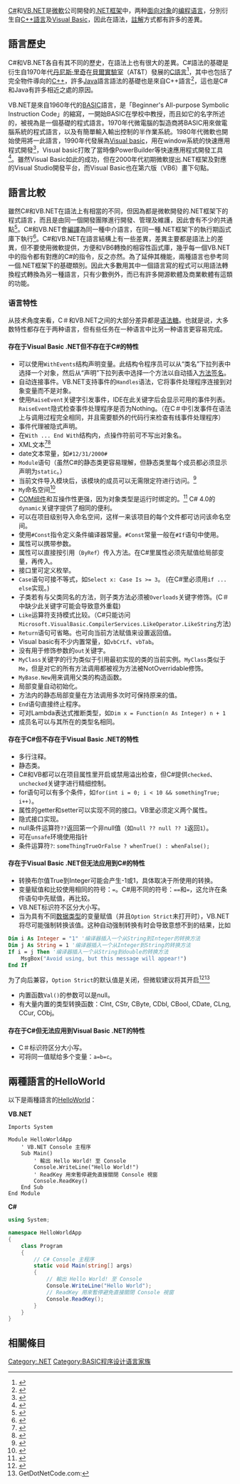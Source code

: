 {{NoteTA
|T = zh-hans:C#与Visual Basic .NET的比较; zh-hant:C#與Visual Basic .NET的比較;
|G1 = IT
}}
{{Expand language|en}}
[[C_Sharp|C#]]和[[Visual_Basic_.NET|VB.NET]]是[[微軟|微軟]]公司開發的[[.NET框架|.NET框架]]中，两种[[面向对象|面向对象]]的[[编程语言|编程语言]]，分別衍生自[[C++語言|C++語言]]及[[Visual_Basic|Visual Basic]]，因此在語法，[[註解|註解]]方式都有許多的差異。

==語言歷史==
C#和VB.NET各自有其不同的歷史，在語法上也有很大的差異。C#語法的基礎是衍生自1970年代[[丹尼斯·里奇|丹尼斯·里奇]]在[[貝爾實驗室|貝爾實驗室]]（AT&T）發展的[[C語言|C語言]]<ref>{{cite web |url=http://cm.bell-labs.com/cm/cs/who/dmr/chist.html |title=Chistory |publisher=Cm.bell-labs.com |date= |accessdate=2013-08-18 |archive-date=2015-02-03 |archive-url=https://wayback.archive-it.org/all/20150203070752/http://cm.bell-labs.com/cm/cs/who/dmr/chist.html |dead-url=no }}</ref>，其中也包括了完全物件導向的[[C++|C++]]，許多[[Java|Java]]語言語法的基礎也是來自C++語言<ref>{{cite web |url=http://www.freejavaguide.com/history.html |title=History of Java programming language |publisher=www.freejavaguide.com |date= |accessdate=2013-08-18 |archive-date=2013-08-14 |archive-url=https://web.archive.org/web/20130814000429/http://www.freejavaguide.com/history.html |dead-url=no }}</ref>，這也是C#和Java有許多相近之處的原因。

VB.NET是來自1960年代的[[BASIC|BASIC]]語言，是「Beginner's All-purpose Symbolic Instruction Code」的縮寫，一開始BASIC在學校中教授，而且如它的名字所述的，被視為是一個基礎的程式語言。1970年代微電腦的製造商將BASIC用來做電腦系統的程式語言，以及有簡單輸入輸出控制的半作業系統。1980年代微軟也開始使用將一此語言，1990年代發展為[[Visual_basic|Visual basic]]，用在window系統的快速應用程式開發<ref>{{cite web |url=http://www.forestmoon.com/BIRTHofVB/BIRTHofVB.html |title=The Birth of Visual Basic |publisher=Forestmoon.com |date= |accessdate=2013-08-18 |archive-date=2010-06-07 |archive-url=https://web.archive.org/web/20100607125234/http://www.forestmoon.com/BIRTHofVB/BIRTHofVB.html |dead-url=no }}</ref>，Visual basic打敗了當時像PowerBuilder等快速應用程式開發工具<ref>{{cite web |url=http://www.lannigan.org/powersoft_powerbuilder_history.htm |title=Powersoft History PowerBuilder History |publisher=Lannigan.org |date= |accessdate=2013-08-18 |archive-date=2013-09-01 |archive-url=https://web.archive.org/web/20130901201040/http://www.lannigan.org/powersoft_powerbuilder_history.htm |dead-url=no }}</ref>。雖然Visual Basic如此的成功，但在2000年代初期微軟提出.NET框架及對應的Visual Studio開發平台，而Visual Basic也在第六版（VB6）畫下句點。

==語言比較==
雖然C#和VB.NET在語法上有相當的不同，但因為都是微軟開發的.NET框架下的程式語言，而且是由同一個開發團隊進行開發、管理及維護，因此會有不少的共通點<ref>{{cite web|last=Krill |first=Paul |url=http://www.infoworld.com/article/0/02/27/Microsoft_converging_programming_languages_1.html?R=printThis&A=/article/09/02/27/Microsoft_converging_programming_languages_1.html |title=Microsoft converging programming languages | Developer World |publisher=InfoWorld |date=2009-02-27 |accessdate=2013-08-18}}</ref>。C#和VB.NET會[[編譯|編譯]]為同一種中介語言，在同一種.NET框架下的執行期函式庫下執行<ref>{{cite web |url=http://www.dotnet-guide.com/msintermediate.html |title=Microsoft Intermediate Language |publisher=Dotnet-guide.com |date= |accessdate=2013-08-18 |archive-date=2013-06-02 |archive-url=https://web.archive.org/web/20130602151947/http://www.dotnet-guide.com/msintermediate.html |dead-url=no }}</ref>。C#和VB.NET在語言結構上有一些差異，差異主要都是語法上的差異，但不要使用微軟提供，方便和VB6轉換的相容性函式庫，幾乎每一個VB.NET中的指令都有對應的C#的指令，反之亦然。為了延伸其機能，兩種語言也參考同一個.NET框架下的基礎類別。因此大多數用其中一個語言寫的程式可以用語法轉換程式轉換為另一種語言，只有少數例外，而已有許多開源軟體及商業軟體有這類的功能。

===语言特性===
从技术角度来看，C＃和VB.NET之间的大部分差异都是[[语法糖|语法糖]]。也就是说，大多数特性都存在于两种语言，但有些任务在一种语言中比另一种语言更容易完成。

====存在于Visual Basic .NET但不存在于C#的特性====
* 可以使用<code>WithEvents</code>结构声明变量。此结构令程序员可以从“类名”下拉列表中选择一个对象，然后从“声明”下拉列表中选择一个方法以自动插入[[方法签名|方法签名]]。
* 自动连接事件。VB.NET支持事件的<code>Handles</code>语法，它将事件处理程序连接到对象变量而不是对象。
* 使用<code>RaiseEvent</code>关键字引发事件，IDE在此关键字后会显示可用的事件列表。<code>RaiseEvent</code>隐式检查事件处理程序是否为Nothing。（在C＃中引发事件在语法上与调用过程完全相同，并且需要额外的代码行来检查有线事件处理程序）
* 事件代理被隐式声明。
* 在<code>With ... End With</code>结构内，点操作符前可不写出对象名。
* XML文本<ref name="csharpxml">{{cite web | url = http://www.infoq.com/news/2007/03/CSharp-XML | title = Does C# Need VB9's XML Literals? | author = Jonathan Allen | accessdate = 2009-01-13 | archive-date = 2009-02-14 | archive-url = https://web.archive.org/web/20090214181107/http://www.infoq.com/news/2007/03/CSharp-XML | dead-url = no }}</ref><ref>{{cite web |title=XML 文本概述 (Visual Basic) |url=https://docs.microsoft.com/zh-cn/dotnet/visual-basic/programming-guide/language-features/xml/xml-literals-overview |accessdate=2019-08-26 |archive-date=2019-08-26 |archive-url=https://web.archive.org/web/20190826233456/https://docs.microsoft.com/zh-cn/dotnet/visual-basic/programming-guide/language-features/xml/xml-literals-overview |dead-url=no }}</ref>
* date文本常量，如<code>#12/31/2000#</code>
* <code>Module</code>语句（虽然C#的静态类更容易理解，但静态类里每个成员都必须显示声明为<code>static</code>。）
* 当前文件导入模块后，该模块的成员可以无需限定符进行访问。<ref>{{cite web |url=http://msdn.microsoft.com/en-us/library/microsoft.visualbasic.dateandtime.now.aspx |title=DateAndTime.Now Property (Microsoft.VisualBasic) |publisher=Msdn.microsoft.com |date=2015-02-18 |accessdate=2015-02-24 |archive-date=2015-09-28 |archive-url=https://web.archive.org/web/20150928000617/https://msdn.microsoft.com/en-us/library/microsoft.visualbasic.dateandtime.now.aspx |dead-url=no }}</ref> 
* <code>My</code>命名空间<ref>{{cite web |url=http://msdn.microsoft.com/en-us/library/5btzf5yk.aspx |title=Development with My (Visual Basic) |publisher=Msdn.microsoft.com |date=2015-02-18 |accessdate=2015-02-24 |archive-date=2015-01-10 |archive-url=https://web.archive.org/web/20150110011250/http://msdn.microsoft.com/en-us/library/5btzf5yk.aspx |dead-url=no }}</ref> 
* [[组件对象模型|COM组件]]和互操作性更强，因为对象类型是运行时绑定的。<ref name="early-binding">{{cite web|url=http://visualbasic.about.com/od/usingvbnet/a/earlybind.htm|title=Early vs. Late Binding|publisher=Visualbasic.about.com|accessdate=24 February 2015|archive-url=https://web.archive.org/web/20150225004949/http://visualbasic.about.com/od/usingvbnet/a/earlybind.htm|archive-date=2015-02-25|dead-url=yes}}</ref> C# 4.0的<code>dynamic</code>关键字提供了相同的便利。
* 可以在项目级别导入命名空间，这样一来该项目的每个文件都可访问该命名空间。
* 使用<code>#Const</code>指令定义条件编译器常量。<code>#Const</code>常量一般在<code>#If</code>语句中使用。
* 属性可以携带参数。
* 属性可以直接按引用（<code>ByRef</code>）传入方法。在C#里属性必须先赋值给局部变量，再传入。
* 接口里可定义枚举。
* <code>Case</code>语句可接不等式，如<code>Select x: Case Is >= 3</code>。 (在C#里必须用<code>if ... else</code>实现。)
* 子类若有与父类同名的方法，则子类方法必须被<code>Overloads</code>关键字修饰。(C＃中缺少此关键字可能会导致意外重载)
* <code>Like</code>运算符支持模式比较。（C#只能访问<code>Microsoft.VisualBasic.CompilerServices.LikeOperator.LikeString</code>方法)
* <code>Return</code>语句可省略。也可向当前方法赋值来设置返回值。
* Visual basic有不少内置常量，如<code>vbCrLf</code>、<code>vbTab</code>。
* 没有用于修饰参数的<code>out</code>关键字。
* <code>MyClass</code>关键字的行为类似于引用最初实现的类的当前实例。<code>MyClass</code>类似于<code>Me</code>，但是对它的所有方法调用都被视为方法被NotOverridable修饰。
* <code>MyBase.New</code>用来调用父类的构造函数。
* 局部变量自动初始化。
* 方法内的静态局部变量在方法调用多次时可保持原来的值。
* <code>End</code>语句直接终止程序。
* 可对Lambda表达式推断类型，如<code>Dim x = Function(n As Integer) n + 1</code>
* 成员名可以与其所在的类型名相同。
<!--
* <code>Implements</code>关键词可以修饰一个方法，表示该方法实现哪个接口的哪个方法。 to indicate which interfaces a class member implements. In C# a similar syntax exist, but it is optional and it can only be applied if the member implements a single interface.
* The <code>Default</code> declaration makes a property an index and able to use the shorter syntax for collection retrievals like <code>MyCollection(5)</code>. C# has a similar construct but it can only declare a single default indexer. In VB one could, for instance, have two indexers <code>MyCollection(5)</code> or <code>MyCollection("Bob")</code> on a collection with Integer keys and String values.
* C# lacks the <code>DirectCast</code> (mapping to a single CLR instruction), strict type conversion can be achieved by the <code>as</code> operator which includes an additional runtime error protection.
-->

====存在于C#但不存在于Visual Basic .NET的特性====
* 多行注释。
* 静态类。
* C#和VB都可以在项目属性里开启或禁用溢出检查，但C#提供<code>checked</code>、<code>unchecked</code>关键字进行精细控制。
* for语句可以有多个条件，如<code>for(int i = 0; i < 10 && somethingTrue; i++)</code>。
* 属性的getter和setter可以实现不同的接口。VB里必须定义两个属性。
* 隐式接口实现。
* null条件运算符<code>??</code>返回第一个非null值（如<code>null ?? null ?? 1</code>返回<code>1</code>）。
* 可在<code>unsafe</code>环境使用指针
* 条件运算符<code>?</code>: <code>someThingTrueOrFalse ? whenTrue() : whenFalse();</code>

====存在于Visual Basic .NET但无法应用到C#的特性====
* 转换布尔值True到Integer可能会产生-1或1，具体取决于所使用的转换。
* 变量赋值和比较使用相同的符号：<code>=</code>。C#用不同的符号：<code>==</code>和<code>=</code>，这允许在条件语句中先赋值，再比较。
* VB.NET标识符不区分大小写。
* 当为具有不同[[數據類型|数据类型]]的变量赋值（并且<code>Option Strict</code>未打开时），VB.NET将尽可能强制转换该值。这种自动强制转换有时会导致意想不到的结果，比如
<syntaxhighlight lang="vb">
Dim i As Integer = "1" '编译器插入一个从String到Integer的转换方法
Dim j As String = 1 '编译器插入一个从Integer到String的转换方法
If i = j Then '编译器插入一个从String到double的转换方法
    MsgBox("Avoid using, but this message will appear!")
End If
</syntaxhighlight>
为了向后兼容，<code>Option Strict</code>的默认值是关闭，但微软建议将其开启<ref>{{cite web |url=http://msdn.microsoft.com/en-us/library/zcd4xwzs.aspx |title=Option Strict Statement |publisher=Msdn.microsoft.com |date=2015-02-18 |accessdate=2015-02-24 |archive-date=2015-01-14 |archive-url=https://web.archive.org/web/20150114062419/http://msdn.microsoft.com/en-us/library/zcd4xwzs.aspx |dead-url=no }}</ref><ref>GetDotNetCode.com:{{cite web|url=http://www.getdotnetcode.com/gdncstore/free/Articles/OPTION%20STRICT%20ON.htm|title=Option Strict On|publisher=Getdotnetcode.com|accessdate=24 February 2015|deadurl=yes|archiveurl=https://web.archive.org/web/20120313000454/http://www.getdotnetcode.com/gdncstore/free/Articles/OPTION%20STRICT%20ON.htm|archivedate=2012-03-13|df=}}</ref>
* 内置函数<code>Val()</code>的参数可以是null。
* 有大量内置的类型转换函数：CInt, CStr, CByte, CDbl, CBool, CDate, CLng, CCur, CObj。

====存在于C#但无法应用到Visual Basic .NET的特性====
* C＃标识符区分大小写。
* 可将同一值赋给多个变量：<code>a=b=c</code>。

==兩種語言的HelloWorld==
以下是兩種語言的[[HelloWorld|HelloWorld]]：

'''VB.NET'''
<syntaxhighlight lang="vbnet">
Imports System

Module HelloWorldApp
    ' VB.NET Console 主程序
    Sub Main()
        ' 輸出 Hello World! 至 Console
        Console.WriteLine("Hello World!")
        ' ReadKey 用來暫停避免直接關閉 Console 視窗
        Console.ReadKey()
    End Sub
End Module
</syntaxhighlight>

'''C#'''
<syntaxhighlight lang="csharp">
using System;

namespace HelloWorldApp
{
    class Program
    {
        // C# Console 主程序
        static void Main(string[] args)
        {
            // 輸出 Hello World! 至 Console
            Console.WriteLine("Hello World");
            // ReadKey 用來暫停避免直接關閉 Console 視窗
            Console.ReadKey();
        }
    }
}
</syntaxhighlight>

==相關條目==
{{reflist}}

[[Category:.NET|Category:.NET]]
[[Category:BASIC程序设计语言家族|Category:BASIC程序设计语言家族]]